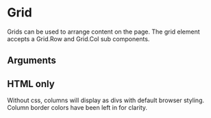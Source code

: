 
<Meta title="Components/Grid" component={Grid} argTypes={argTypes} />

# Grid

Grids can be used to arrange content on the page. The grid element accepts a Grid.Row and Grid.Col sub components.


<Canvas>
  <Story story={stories.Default} name="Default" />
</Canvas>

## Arguments

<ArgsTable story="Default" />

## HTML only

Without css, columns will display as divs with default browser styling. Column border colors have been left in for clarity.

<Canvas>
  <Story story={stories.HTML} name="html" />
</Canvas>
